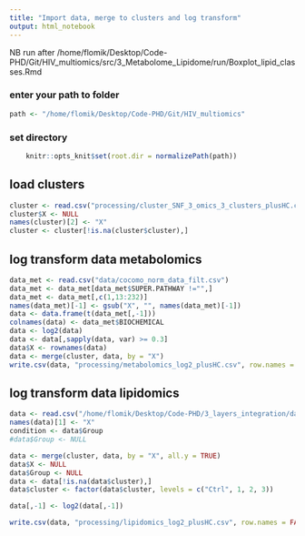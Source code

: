 ```yaml
---
title: "Import data, merge to clusters and log transform"
output: html_notebook
---
```


NB run after /home/flomik/Desktop/Code-PHD/Git/HIV_multiomics/src/3_Metabolome_Lipidome/run/Boxplot_lipid_classes.Rmd

### enter your path to folder
```r
path <- "/home/flomik/Desktop/Code-PHD/Git/HIV_multiomics"
```

### set directory
```r
    knitr::opts_knit$set(root.dir = normalizePath(path)) 
```


## load clusters
```r
cluster <- read.csv("processing/cluster_SNF_3_omics_3_clusters_plusHC.csv")
cluster$X <- NULL
names(cluster)[2] <- "X"
cluster <- cluster[!is.na(cluster$cluster),]
```

## log transform data metabolomics
```r
data_met <- read.csv("data/cocomo_norm_data_filt.csv")
data_met <- data_met[data_met$SUPER.PATHWAY !="",]
data_met <- data_met[,c(1,13:232)]
names(data_met)[-1] <- gsub("X", "", names(data_met)[-1])
data <- data.frame(t(data_met[,-1]))
colnames(data) <- data_met$BIOCHEMICAL
data <- log2(data)
data <- data[,sapply(data, var) >= 0.3]
data$X <- rownames(data)
data <- merge(cluster, data, by = "X")
write.csv(data, "processing/metabolomics_log2_plusHC.csv", row.names = FALSE)
```

## log transform data lipidomics
```r
data <- read.csv("/home/flomik/Desktop/Code-PHD/3_layers_integration/data/clp_um_new_data.csv", header = TRUE, check.names=FALSE)
names(data)[1] <- "X"
condition <- data$Group
#data$Group <- NULL

data <- merge(cluster, data, by = "X", all.y = TRUE)
data$X <- NULL
data$Group <- NULL
data <- data[!is.na(data$cluster),]
data$cluster <- factor(data$cluster, levels = c("Ctrl", 1, 2, 3))

data[,-1] <- log2(data[,-1])

write.csv(data, "processing/lipidomics_log2_plusHC.csv", row.names = FALSE)
```
